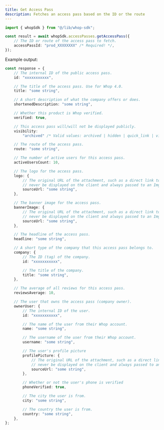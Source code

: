 ```yaml
---
title: Get Access Pass
description: Fetches an access pass based on the ID or the route
---
```


```typescript
import { whopSdk } from "@/lib/whop-sdk";

const result = await whopSdk.accessPasses.getAccessPass({
	// The ID or route of the access pass to fetch.
	accessPassId: "prod_XXXXXXXX" /* Required! */,
});

```

Example output:

```typescript
const response = {
	// The internal ID of the public access pass.
	id: "xxxxxxxxxxx",

	// The title of the access pass. Use for Whop 4.0.
	title: "some string",

	// A short description of what the company offers or does.
	shortenedDescription: "some string",

	// Whether this product is Whop verified.
	verified: true,

	// This access pass will/will not be displayed publicly.
	visibility:
		"archived" /* Valid values: archived | hidden | quick_link | visible */,

	// The route of the access pass.
	route: "some string",

	// The number of active users for this access pass.
	activeUsersCount: 10,

	// The logo for the access pass.
	logo: {
		// The original URL of the attachment, such as a direct link to S3. This should
		// never be displayed on the client and always passed to an Imgproxy transformer.
		sourceUrl: "some string",
	},

	// The banner image for the access pass.
	bannerImage: {
		// The original URL of the attachment, such as a direct link to S3. This should
		// never be displayed on the client and always passed to an Imgproxy transformer.
		sourceUrl: "some string",
	},

	// The headline of the access pass.
	headline: "some string",

	// A short type of the company that this access pass belongs to.
	company: {
		// The ID (tag) of the company.
		id: "xxxxxxxxxxx",

		// The title of the company.
		title: "some string",
	},

	// The average of all reviews for this access pass.
	reviewsAverage: 10,

	// The user that owns the access pass (company owner).
	ownerUser: {
		// The internal ID of the user.
		id: "xxxxxxxxxxx",

		// The name of the user from their Whop account.
		name: "some string",

		// The username of the user from their Whop account.
		username: "some string",

		// The user's profile picture
		profilePicture: {
			// The original URL of the attachment, such as a direct link to S3. This should
			// never be displayed on the client and always passed to an Imgproxy transformer.
			sourceUrl: "some string",
		},

		// Whether or not the user's phone is verified
		phoneVerified: true,

		// The city the user is from.
		city: "some string",

		// The country the user is from.
		country: "some string",
	},
};

```
